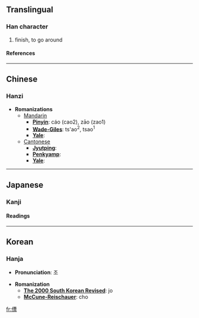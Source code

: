 ==Translingual==
===Han character===
{{Han char|rad=人|as=11|sn=13|four=2426<sub>6</sub>|canj=人廿田日 (OTWA)}}
# finish, to go around
====References====
{{Han ref|kx=0114.120|dkj=01008|dj=0242.210|hdz=10209.030|uh=50AE|ud=20654|bh=DCB7|bd=56503}}
----

==Chinese==
===Hanzi===


* '''Romanizations'''
** [[Mandarin]]
*** '''[[Pinyin]]''': cáo (cao2), zāo (zao1)
*** '''[[Wade-Giles]]''': ts'ao<sup>2</sup>, tsao<sup>1</sup>
*** '''[[Yale]]''': 
**[[Cantonese]]
***'''[[Jyutping]]''':
***'''[[Penkyamp]]''': 
***'''[[Yale]]''': 


----
==Japanese==
===Kanji===
{{ja-kanji|grade=|rs=人11}}
====Readings====
{{ja-readings|on=[[そう]] (sō), [[ぞう]] (zō)|kun=[[おわる]] (owaru), [[めぐる]] (meguru)}}


----
==Korean==
===Hanja===

* '''Pronunciation''': 조

* '''Romanization'''
** '''[[The 2000 South Korean Revised Romanization|The 2000 South Korean Revised]]''': jo
** '''[[McCune-Reischauer]]''': cho


[[fr:傮]]